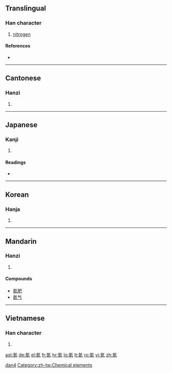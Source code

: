 ==Translingual==

===Han character===
{{Han char|rn=84|rad=气|as=08|sn=12|four=8081<sub>7</sub>|canj=人弓火火 (ONFF)}}

# [[nitrogen]]

====References====
* {{Han ref|kx=0600.011|dkj=17071|hdz=32013.060|uh=6C2E|ud=27694|bh=B4E1|bd=46305}}

----

==Cantonese==

===Hanzi===
{{yue-hanzi|jyut=|y=daam6}}

# {{defn|Cantonese|sort=气08}}

----

==Japanese==

===Kanji===
{{ja-kanji|grade=|rs=气08}}

# {{defn|Japanese}}

====Readings====
* {{ja-readings|on=[[たん]] (tan)|kun=}}
----

==Korean==

===Hanja===
{{ko-hanja|hangeul=담|eumhun=|rv=dam|mr=tam|y=tam}}

# {{defn|Korean}}
----

==Mandarin==

===Hanzi===
{{cmn-hanzi|pin=[[dàn]] ([[dan4]])|wg=tan<sup>4</sup>}}

# {{defn|Mandarin|sort=气08}}

====Compounds====
* [[氮肥]]
* [[氮气]]

[[Category:zh-cn:Chemical elements|dan4]]
[[Category:zh-tw:Chemical elements]]

----

==Vietnamese==

===Han character===
{{vi-hantu|[[đạm]]|rs=气08}}

# {{defn|Vietnamese|sort=气08}}

[[ast:氮]]
[[de:氮]]
[[el:氮]]
[[fr:氮]]
[[hr:氮]]
[[lo:氮]]
[[lt:氮]]
[[ro:氮]]
[[vi:氮]]
[[zh:氮]]